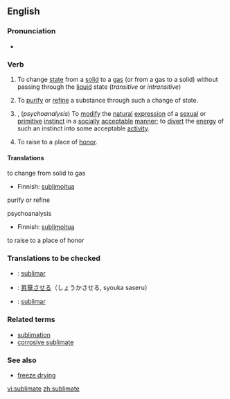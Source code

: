 ==English==
===Pronunciation===
*{{IPA|/ˈsʌblɪmeɪt/}}

===Verb===
{{en-verb|sublimat|ed}}

#{{chemistry}} To change [[state]] from a [[solid]] to a [[gas]] (or from a gas to a solid) without passing through the [[liquid]] state (''transitive'' or ''intransitive'')
# To [[purify]] or [[refine]] a substance through such a change of state.
#{{transitive}}, (''psychoanalysis'') To [[modify]] the [[natural]] [[expression]] of a [[sexual]] or [[primitive]] [[instinct]] in a [[socially]] [[acceptable]] [[manner]]; to [[divert]] the [[energy]] of such an instinct into some acceptable [[activity]].
#{{archaic}} To raise to a place of [[honor]].

====Translations====
;to change from solid to gas
{{top}}
*Finnish: [[sublimoitua]]
{{mid}}
{{bottom}}

;purify or refine
{{top}}
{{mid}}
{{bottom}}

;psychoanalysis
{{top}}
*Finnish: [[sublimoitua]]
{{mid}}
{{bottom}}

;to raise to a place of honor
{{top}}
{{mid}}
{{bottom}}

===Translations to be checked===
{{checktrans}}
*{{ttbc|Interlingua}}: [[sublimar]]
*{{ttbc|Japanese}}: [[昇華させる]]（しょうかさせる, syouka saseru）
*{{ttbc|Portuguese}}: [[sublimar]]

===Related terms===
*[[sublimation]]
*[[corrosive sublimate]]
===See also===
*[[freeze drying]]

[[vi:sublimate]]
[[zh:sublimate]]